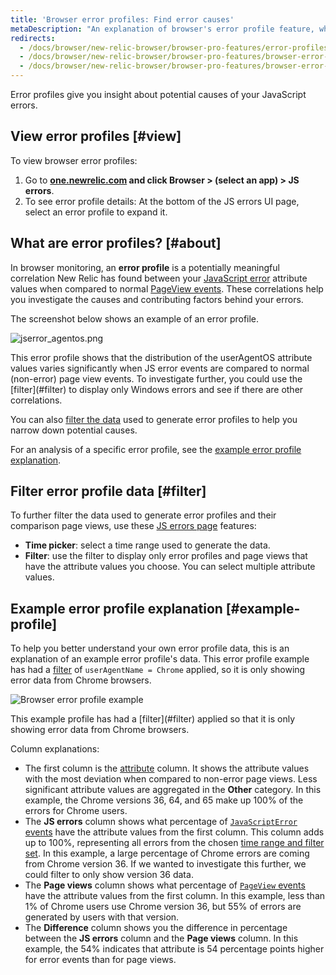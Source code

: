 ```yaml
---
title: 'Browser error profiles: Find error causes'
metaDescription: "An explanation of browser's error profile feature, which gives you insight about your JavaScript errors."
redirects:
  - /docs/browser/new-relic-browser/browser-pro-features/error-profiles
  - /docs/browser/new-relic-browser/browser-pro-features/browser-error-profiles-find-correlations-causes
  - /docs/browser/new-relic-browser/browser-pro-features/browser-error-profiles-find-causes-errors
---
```




Error profiles give you insight about potential causes of your JavaScript errors.

## View error profiles [#view]

To view browser error profiles:

1. Go to **[one.newrelic.com](https://one.newrelic.com/all-capabilities) and click Browser > (select an app) > JS errors**.
2. To see error profile details: At the bottom of the JS errors UI page, select an error profile to expand it.

## What are error profiles? [#about]

In browser monitoring, an **error profile** is a potentially meaningful correlation New Relic has found between your [JavaScript error](/docs/insights/insights-data-sources/default-data/browser-default-events-attributes-insights#javascriptError-attributes) attribute values when compared to normal [PageView events](/docs/insights/insights-data-sources/default-data/browser-default-events-attributes-insights#browser-attributes-table). These correlations help you investigate the causes and contributing factors behind your errors.

The screenshot below shows an example of an error profile.

<img
  title="jserror_agentos.png"
  alt="jserror_agentos.png"
  src={browserErrorProfileExample1}
/>

<figcaption>
  This error profile shows that the distribution of the userAgentOS attribute values varies significantly when JS error events are compared to normal (non-error) page view events. To investigate further, you could use the [filter](#filter) to display only Windows errors and see if there are other correlations.
</figcaption>

You can also [filter the data](#filter) used to generate error profiles to help you narrow down potential causes.

For an analysis of a specific error profile, see the [example error profile explanation](#example-profile).

## Filter error profile data [#filter]

To further filter the data used to generate error profiles and their comparison page views, use these [JS errors page](/docs/browser/new-relic-browser/browser-pro-features/javascript-errors-page-examine-errors-over-time) features:

* **Time picker**: select a time range used to generate the data.
* **Filter**: use the filter to display only error profiles and page views that have the attribute values you choose. You can select multiple attribute values.

## Example error profile explanation [#example-profile]

To help you better understand your own error profile data, this is an explanation of an example error profile's data. This error profile example has had a [filter](#filter) of `userAgentName = Chrome` applied, so it is only showing error data from Chrome browsers.

<img
  title="Browser-error-profile-example.png"
  alt="Browser error profile example"
  src={browserErrorProfileExample2}
/>

<figcaption>
  This example profile has had a [filter](#filter) applied so that it is only showing error data from Chrome browsers.
</figcaption>

Column explanations:

* The first column is the [attribute](/docs/using-new-relic/welcome-new-relic/getting-started/glossary#attribute) column. It shows the attribute values with the most deviation when compared to non-error page views. Less significant attribute values are aggregated in the **Other** category. In this example, the Chrome versions 36, 64, and 65 make up 100% of the errors for Chrome users.
* The **JS errors** column shows what percentage of [`JavaScriptError` events](/docs/insights/insights-data-sources/default-data/browser-default-events-attributes-insights#javascriptError-attributes) have the attribute values from the first column. This column adds up to 100%, representing all errors from the chosen [time range and filter set](#filter). In this example, a large percentage of Chrome errors are coming from Chrome version 36. If we wanted to investigate this further, we could filter to only show version 36 data.
* The **Page views** column shows what percentage of [`PageView` events](/docs/insights/insights-data-sources/default-data/browser-default-events-attributes-insights#browser-attributes-table) have the attribute values from the first column. In this example, less than 1% of Chrome users use Chrome version 36, but 55% of errors are generated by users with that version.
* The **Difference** column shows you the difference in percentage between the **JS errors** column and the **Page views** column. In this example, the <Icon name="nr-caret-up"/>
  54% indicates that attribute is 54 percentage points higher for error events than for page views.
